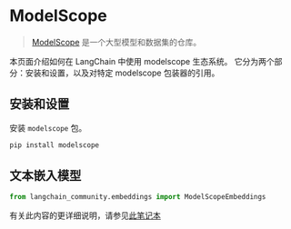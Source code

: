 # ModelScope

>[ModelScope](https://www.modelscope.cn/home) 是一个大型模型和数据集的仓库。

本页面介绍如何在 LangChain 中使用 modelscope 生态系统。
它分为两个部分：安装和设置，以及对特定 modelscope 包装器的引用。

## 安装和设置

安装 `modelscope` 包。
 
```bash
pip install modelscope
```


## 文本嵌入模型


```python
from langchain_community.embeddings import ModelScopeEmbeddings
```

有关此内容的更详细说明，请参见[此笔记本](/docs/integrations/text_embedding/modelscope_hub)
